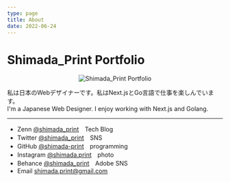 ```yaml
---
type: page
title: About
date: 2022-06-24
---
```


# Shimada_Print Portfolio  
<div style="text-align: center;">
<Image
  src="/images/sp_portfolio-1.jpg"
  alt="Shimada_Print Portfolio"
  width={593}
  height={466}
  priority
  className="next-image"
/>
</div>

私は日本のWebデザイナーです。私はNext.jsとGo言語で仕事を楽しんでいます。  
I'm a Japanese Web Designer. I enjoy working with Next.js and Golang.


---

- Zenn [@shimada_print](https://zenn.dev/shimada_print)　Tech Blog
- Twitter [@shimada_print](https://twitter.com/shimada_print)　SNS
- GitHub [@shimada-print](https://github.com/shimada-print)　programming
- Instagram [@shimada.print](https://instagram.com/shimada.print)　photo
- Behance [@shimada_print](https://www.behance.net/shimada_print)　Adobe SNS
- Email shimada.print@gmail.com
